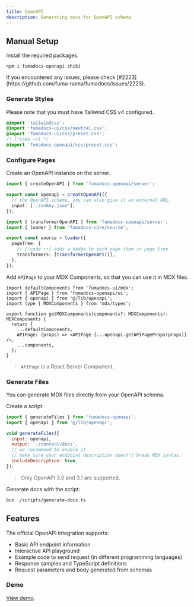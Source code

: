 ```yaml
---
title: OpenAPI
description: Generating docs for OpenAPI schema
---
```


## Manual Setup

Install the required packages.

```npm
npm i fumadocs-openapi shiki
```

<Callout title="For Bun" type="warning">
  If you encountered any issues, please check
  [#2223](https://github.com/fuma-nama/fumadocs/issues/2223).
</Callout>

### Generate Styles

Please note that you must have Tailwind CSS v4 configured.

```css title="Tailwind CSS"
@import 'tailwindcss';
@import 'fumadocs-ui/css/neutral.css';
@import 'fumadocs-ui/css/preset.css';
/* [!code ++] */
@import 'fumadocs-openapi/css/preset.css';
```

### Configure Pages

Create an OpenAPI instance on the server.

```ts title="lib/openapi.ts"
import { createOpenAPI } from 'fumadocs-openapi/server';

export const openapi = createOpenAPI({
  // the OpenAPI schema, you can also give it an external URL.
  input: ['./unkey.json'],
});
```

```ts title="lib/source.ts"
import { transformerOpenAPI } from 'fumadocs-openapi/server';
import { loader } from 'fumadocs-core/source';

export const source = loader({
  pageTree: {
    // [!code ++] adds a badge to each page item in page tree
    transformers: [transformerOpenAPI()],
  },
});
```

Add `APIPage` to your MDX Components, so that you can use it in MDX files.

```tsx title="mdx-components.tsx"
import defaultComponents from 'fumadocs-ui/mdx';
import { APIPage } from 'fumadocs-openapi/ui';
import { openapi } from '@/lib/openapi';
import type { MDXComponents } from 'mdx/types';

export function getMDXComponents(components?: MDXComponents): MDXComponents {
  return {
    ...defaultComponents,
    APIPage: (props) => <APIPage {...openapi.getAPIPageProps(props)} />,
    ...components,
  };
}
```

> `APIPage` is a React Server Component.

### Generate Files

You can generate MDX files directly from your OpenAPI schema.

Create a script:

```js title="scripts/generate-docs.ts"
import { generateFiles } from 'fumadocs-openapi';
import { openapi } from '@/lib/openapi';

void generateFiles({
  input: openapi,
  output: './content/docs',
  // we recommend to enable it
  // make sure your endpoint description doesn't break MDX syntax.
  includeDescription: true,
});
```

> Only OpenAPI 3.0 and 3.1 are supported.

Generate docs with the script:

```bash
bun ./scripts/generate-docs.ts
```

## Features

The official OpenAPI integration supports:

- Basic API endpoint information
- Interactive API playground
- Example code to send request (in different programming languages)
- Response samples and TypeScript definitions
- Request parameters and body generated from schemas

### Demo

[View demo](/docs/openapi).
